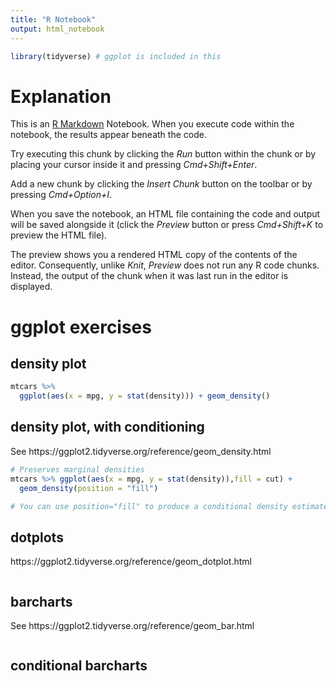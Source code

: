 ```yaml
---
title: "R Notebook"
output: html_notebook
---
```


```r
library(tidyverse) # ggplot is included in this
```

# Explanation

This is an [R Markdown](http://rmarkdown.rstudio.com) Notebook. When you execute code within the notebook, the results appear beneath the code. 

Try executing this chunk by clicking the *Run* button within the chunk or by placing your cursor inside it and pressing *Cmd+Shift+Enter*. 

Add a new chunk by clicking the *Insert Chunk* button on the toolbar or by pressing *Cmd+Option+I*.

When you save the notebook, an HTML file containing the code and output will be saved alongside it (click the *Preview* button or press *Cmd+Shift+K* to preview the HTML file). 

The preview shows you a rendered HTML copy of the contents of the editor. Consequently, unlike *Knit*, *Preview* does not run any R code chunks. Instead, the output of the chunk when it was last run in the editor is displayed.


# ggplot exercises

## density plot

```r
mtcars %>%
  ggplot(aes(x = mpg, y = stat(density))) + geom_density()
```

## density plot, with conditioning

See https://ggplot2.tidyverse.org/reference/geom_density.html

```r

# Preserves marginal densities
mtcars %>% ggplot(aes(x = mpg, y = stat(density)),fill = cut) +
  geom_density(position = "fill")

# You can use position="fill" to produce a conditional density estimate

```

## dotplots

https://ggplot2.tidyverse.org/reference/geom_dotplot.html

```r

```


## barcharts

See https://ggplot2.tidyverse.org/reference/geom_bar.html


```r

```

## conditional barcharts

```r

```

